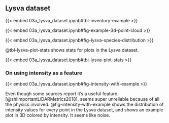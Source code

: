 ## Lysva dataset

{{< embed 03a_lysva_dataset.ipynb#tbl-inventory-example >}}

{{< embed 03a_lysva_dataset.ipynb#fig-example-3d-point-cloud >}}

{{< embed 03a_lysva_dataset.ipynb#fig-lysva-species-distribution >}}

@tbl-lysva-plot-stats shows stats for plots in the Lysva dataset.

{{< embed 03a_lysva_dataset.ipynb#tbl-lysva-plot-stats >}}

### On using intensity as a feature {#sec-intensity-as-a-feature}

{{< embed 03a_lysva_dataset.ipynb#fig-intensity-with-example >}}

Even though some sources report it's a useful feature [@shiImportantLiDARMetrics2018], seems super unreliable because of all the physics involved.
@fig-intensity-with-example shows the distribution of intensity values for every point in the Lysva dataset, and shows an example plot in 3D colored by intensity.
It seems like noise.

